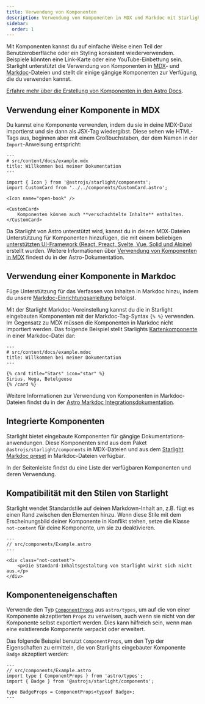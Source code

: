 ```yaml
---
title: Verwendung von Komponenten
description: Verwendung von Komponenten in MDX und Markdoc mit Starlight.
sidebar:
  order: 1
---
```


Mit Komponenten kannst du auf einfache Weise einen Teil der Benutzeroberfläche oder ein Styling konsistent wiederverwendem.
Beispiele könnten eine Link-Karte oder eine YouTube-Einbettung sein.
Starlight unterstützt die Verwendung von Komponenten in [MDX](https://mdxjs.com/)- und [Markdoc](https://markdoc.dev/)-Dateien und stellt dir einige gängige Komponenten zur Verfügung, die du verwenden kannst.

[Erfahre mehr über die Erstellung von Komponenten in den Astro Docs](https://docs.astro.build/de/basics/astro-components/).

## Verwendung einer Komponente in MDX

Du kannst eine Komponente verwenden, indem du sie in deine MDX-Datei importierst und sie dann als JSX-Tag wiedergibst.
Diese sehen wie HTML-Tags aus, beginnen aber mit einem Großbuchstaben, der dem Namen in der `Import`-Anweisung entspricht:

```mdx
---
# src/content/docs/example.mdx
title: Willkommen bei meiner Dokumentation
---

import { Icon } from '@astrojs/starlight/components';
import CustomCard from '../../components/CustomCard.astro';

<Icon name="open-book" />

<CustomCard>
	Komponenten können auch **verschachtelte Inhalte** enthalten.
</CustomCard>
```

Da Starlight von Astro unterstützt wird, kannst du in deinen MDX-Dateien Unterstützung für Komponenten hinzufügen, die mit einem beliebigen [unterstützten UI-Framework (React, Preact, Svelte, Vue, Solid und Alpine)](https://docs.astro.build/de/guides/framework-components/) erstellt wurden.
Weitere Informationen über [Verwendung von Komponenten in MDX](https://docs.astro.build/de/guides/integrations-guide/mdx/#using-components-in-mdx) findest du in der Astro-Dokumentation.

## Verwendung einer Komponente in Markdoc

Füge Unterstützung für das Verfassen von Inhalten in Markdoc hinzu, indem du unsere [Markdoc-Einrichtungs&shy;anleitung](/de/guides/authoring-content/#markdoc) befolgst.

Mit der Starlight Markdoc-Voreinstellung kannst du die in Starlight eingebauten Komponenten mit der Markdoc-Tag-Syntax `{% %}` verwenden.
Im Gegensatz zu MDX müssen die Komponenten in Markdoc nicht importiert werden.
Das folgende Beispiel stellt Starlights [Kartenkomponente](/de/components/cards/) in einer Markdoc-Datei dar:

```markdoc
---
# src/content/docs/example.mdoc
title: Willkommen bei meiner Dokumentation
---

{% card title="Stars" icon="star" %}
Sirius, Wega, Betelgeuse
{% /card %}
```

Weitere Informationen zur Verwendung von Komponenten in Markdoc-Dateien findst du in der [Astro Markdoc Integrations&shy;dokumentation](https://docs.astro.build/de/guides/integrations-guide/markdoc/#render-components).

## Integrierte Komponenten

Starlight bietet eingebaute Komponenten für gängige Dokumentations&shy;anwendungen.
Diese Komponenten sind aus dem Paket `@astrojs/starlight/components` in MDX-Dateien und aus dem [Starlight Markdoc preset](/de/guides/authoring-content/#markdoc) in Markdoc-Dateien verfügbar.

In der Seitenleiste findst du eine Liste der verfügbaren Komponenten und deren Verwendung.

## Kompatibilität mit den Stilen von Starlight

Starlight wendet Standardstile auf deinen Markdown-Inhalt an, z.B. fügt es einen Rand zwischen den Elementen hinzu.
Wenn diese Stile mit dem Erscheinungsbild deiner Komponente in Konflikt stehen, setze die Klasse `not-content` für deine Komponente, um sie zu deaktivieren.

```astro 'class="not-content"'
---
// src/components/Example.astro
---

<div class="not-content">
	<p>Die Standard-Inhaltsgestaltung von Starlight wirkt sich nicht aus.</p>
</div>
```

## Komponenten&shy;eigenschaften

Verwende den Typ [`ComponentProps`](https://docs.astro.build/de/guides/typescript/#componentprops-type) aus `astro/types`, um auf die von einer Komponente akzeptierten `Props` zu verweisen, auch wenn sie nicht von der Komponente selbst exportiert werden.
Dies kann hilfreich sein, wenn man eine existierende Komponente verpackt oder erweitert.

Das folgende Beispiel benutzt `ComponentProps`, um den Typ der Eigenschaften zu ermitteln, die von Starlights eingebauter Komponente `Badge` akzeptiert werden:

```astro
---
// src/components/Example.astro
import type { ComponentProps } from 'astro/types';
import { Badge } from '@astrojs/starlight/components';

type BadgeProps = ComponentProps<typeof Badge>;
---
```
